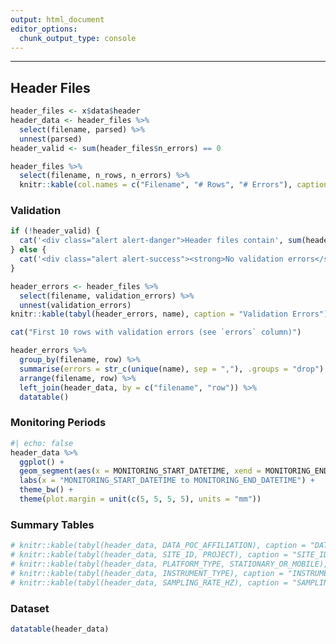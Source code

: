 ```yaml
---
output: html_document
editor_options: 
  chunk_output_type: console
---
```


----

## Header Files

```r
header_files <- x$data$header
header_data <- header_files %>% 
  select(filename, parsed) %>% 
  unnest(parsed)
header_valid <- sum(header_files$n_errors) == 0
```

```r
header_files %>% 
  select(filename, n_rows, n_errors) %>% 
  knitr::kable(col.names = c("Filename", "# Rows", "# Errors"), caption = "Header Files Loaded")
```

### Validation

```r
if (!header_valid) {
  cat('<div class="alert alert-danger">Header files contain', sum(header_files$n_errors), 'validation errors.</div>')
} else {
  cat('<div class="alert alert-success"><strong>No validation errors</strong></div>')
}
```

```r
header_errors <- header_files %>% 
  select(filename, validation_errors) %>% 
  unnest(validation_errors)
knitr::kable(tabyl(header_errors, name), caption = "Validation Errors")
```

```r
cat("First 10 rows with validation errors (see `errors` column)")
```

```r
header_errors %>% 
  group_by(filename, row) %>% 
  summarise(errors = str_c(unique(name), sep = ","), .groups = "drop") %>% 
  arrange(filename, row) %>% 
  left_join(header_data, by = c("filename", "row")) %>% 
  datatable()
```

### Monitoring Periods

```r
#| echo: false
header_data %>% 
  ggplot() +
  geom_segment(aes(x = MONITORING_START_DATETIME, xend = MONITORING_END_DATETIME, y = DETECTION_HEADER_ID, yend = DETECTION_HEADER_ID)) +
  labs(x = "MONITORING_START_DATETIME to MONITORING_END_DATETIME") +
  theme_bw() +
  theme(plot.margin = unit(c(5, 5, 5, 5), units = "mm"))
```

### Summary Tables

```r
# knitr::kable(tabyl(header_data, DATA_POC_AFFILIATION), caption = "DATA_POC_AFFILIATION")
# knitr::kable(tabyl(header_data, SITE_ID, PROJECT), caption = "SITE_ID x PROJECT")
# knitr::kable(tabyl(header_data, PLATFORM_TYPE, STATIONARY_OR_MOBILE), caption = "PLATFORM_TYPE x STATIONARY_OR_MOBILE")
# knitr::kable(tabyl(header_data, INSTRUMENT_TYPE), caption = "INSTRUMENT_TYPE")
# knitr::kable(tabyl(header_data, SAMPLING_RATE_HZ), caption = "SAMPLING_RATE_HZ")
```

### Dataset

```r
datatable(header_data)
```
